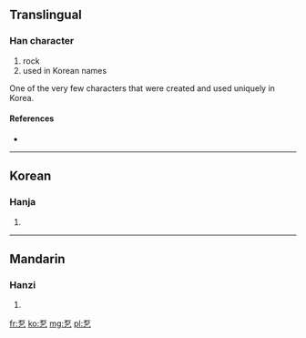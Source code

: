 ==Translingual==

===Han character===
{{Han char|rn=5|rad=乙|as=05|sn=6|four=|canj=一口弓 (MRN)}}

# rock
# used in Korean names

One of the very few characters that were created and used uniquely in Korea.

====References====
* {{Han ref|kx=0084.141|dj=0171.180|hdz=10053.041|uh=4E6D|ud=20077}}

----

==Korean==

===Hanja===
{{ko-hanja|hangeul=돌|rv=dol|mr=tol}}

# {{defn|lang=ko|sort=乙05}}

----

==Mandarin==

===Hanzi===
{{cmn-hanzi|pin=[[shí]] ([[shi2]])|wg=shih<sup>2</sup>}}

# {{defn|lang=cmn|sort=乙05}}

[[fr:乭]]
[[ko:乭]]
[[mg:乭]]
[[pl:乭]]
